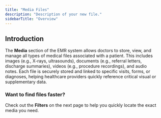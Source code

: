 ```yaml
---
title: "Media Files"
description: "Description of your new file."
sidebarTitle: "Overview"
---
```


## Introduction

The **Media** section of the EMR system allows doctors to store, view, and manage all types of medical files associated with a patient. This includes images (e.g., X-rays, ultrasounds), documents (e.g., referral letters, discharge summaries), videos (e.g., procedure recordings), and audio notes. Each file is securely stored and linked to specific visits, forms, or diagnoses, helping healthcare providers quickly reference critical visual or supplementary data.

### <Icon icon="filter" iconType="light" /> Want to find files faster?

Check out the **Filters** on the next page to help you quickly locate the exact media you need.